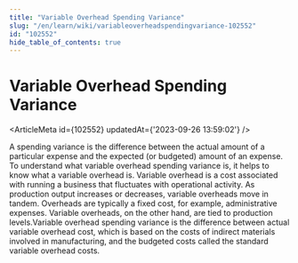 ```yaml
---
title: "Variable Overhead Spending Variance"
slug: "/en/learn/wiki/variableoverheadspendingvariance-102552"
id: "102552"
hide_table_of_contents: true
---
```



# Variable Overhead Spending Variance

<ArticleMeta id={102552} updatedAt={'2023-09-26 13:59:02'} />
<div className='border-solid border-b border-t-0 my-4 border-[var(--ifm-color-gray-300)]' />

A spending variance is the difference between the actual amount of a particular expense and the expected (or budgeted) amount of an expense. To understand what variable overhead spending variance is, it helps to know what a variable overhead is. Variable overhead is a cost associated with running a business that fluctuates with operational activity. As production output increases or decreases, variable overheads move in tandem. Overheads are typically a fixed cost, for example, administrative expenses. Variable overheads, on the other hand, are tied to production levels.Variable overhead spending variance is the difference between actual variable overhead cost, which is based on the costs of indirect materials involved in manufacturing, and the budgeted costs called the standard variable overhead costs.
